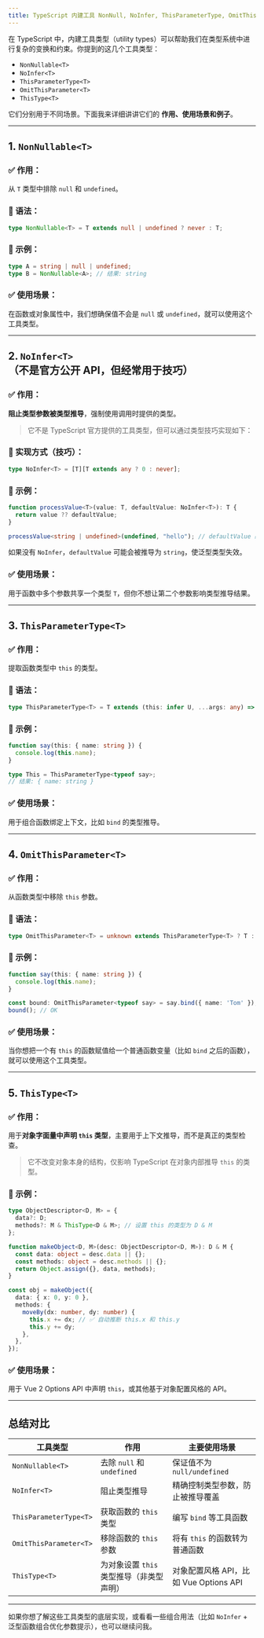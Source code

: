 ```yaml
---
title: TypeScript 内建工具 NonNull, NoInfer, ThisParameterType, OmitThisParameter, ThisType 有什么作用？
---
```


在 TypeScript 中，内建工具类型（utility types）可以帮助我们在类型系统中进行复杂的变换和约束。你提到的这几个工具类型：

* `NonNullable<T>`
* `NoInfer<T>`
* `ThisParameterType<T>`
* `OmitThisParameter<T>`
* `ThisType<T>`

它们分别用于不同场景。下面我来详细讲讲它们的 **作用、使用场景和例子**。

---

## 1. `NonNullable<T>`

### ✅ 作用：

从 `T` 类型中排除 `null` 和 `undefined`。

### 📌 语法：

```ts
type NonNullable<T> = T extends null | undefined ? never : T;
```

### 📘 示例：

```ts
type A = string | null | undefined;
type B = NonNullable<A>; // 结果: string
```

### ✅ 使用场景：

在函数或对象属性中，我们想确保值不会是 `null` 或 `undefined`，就可以使用这个工具类型。

---

## 2. `NoInfer<T>`（不是官方公开 API，但经常用于技巧）

### ✅ 作用：

**阻止类型参数被类型推导**，强制使用调用时提供的类型。

> 它不是 TypeScript 官方提供的工具类型，但可以通过类型技巧实现如下：

### 📌 实现方式（技巧）：

```ts
type NoInfer<T> = [T][T extends any ? 0 : never];
```

### 📘 示例：

```ts
function processValue<T>(value: T, defaultValue: NoInfer<T>): T {
  return value ?? defaultValue;
}

processValue<string | undefined>(undefined, "hello"); // defaultValue 必须是 string | undefined
```

如果没有 `NoInfer`，`defaultValue` 可能会被推导为 `string`，使泛型类型失效。

### ✅ 使用场景：

用于函数中多个参数共享一个类型 `T`，但你不想让第二个参数影响类型推导结果。

---

## 3. `ThisParameterType<T>`

### ✅ 作用：

提取函数类型中 `this` 的类型。

### 📌 语法：

```ts
type ThisParameterType<T> = T extends (this: infer U, ...args: any) => any ? U : unknown;
```

### 📘 示例：

```ts
function say(this: { name: string }) {
  console.log(this.name);
}

type This = ThisParameterType<typeof say>; 
// 结果: { name: string }
```

### ✅ 使用场景：

用于组合函数绑定上下文，比如 `bind` 的类型推导。

---

## 4. `OmitThisParameter<T>`

### ✅ 作用：

从函数类型中移除 `this` 参数。

### 📌 语法：

```ts
type OmitThisParameter<T> = unknown extends ThisParameterType<T> ? T : T extends (...args: infer A) => infer R ? (...args: A) => R : T;
```

### 📘 示例：

```ts
function say(this: { name: string }) {
  console.log(this.name);
}

const bound: OmitThisParameter<typeof say> = say.bind({ name: 'Tom' });
bound(); // OK
```

### ✅ 使用场景：

当你想把一个有 `this` 的函数赋值给一个普通函数变量（比如 `bind` 之后的函数），就可以使用这个工具类型。

---

## 5. `ThisType<T>`

### ✅ 作用：

用于**对象字面量中声明 `this` 类型**，主要用于上下文推导，而不是真正的类型检查。

> 它不改变对象本身的结构，仅影响 TypeScript 在对象内部推导 `this` 的类型。

### 📌 示例：

```ts
type ObjectDescriptor<D, M> = {
  data?: D;
  methods?: M & ThisType<D & M>; // 设置 this 的类型为 D & M
};

function makeObject<D, M>(desc: ObjectDescriptor<D, M>): D & M {
  const data: object = desc.data || {};
  const methods: object = desc.methods || {};
  return Object.assign({}, data, methods);
}

const obj = makeObject({
  data: { x: 0, y: 0 },
  methods: {
    moveBy(dx: number, dy: number) {
      this.x += dx; // ✅ 自动推断 this.x 和 this.y
      this.y += dy;
    },
  },
});
```

### ✅ 使用场景：

用于 Vue 2 Options API 中声明 `this`，或其他基于对象配置风格的 API。

---

## 总结对比

| 工具类型                   | 作用                       | 主要使用场景                        |
| ---------------------- | ------------------------ | ----------------------------- |
| `NonNullable<T>`       | 去除 `null` 和 `undefined`  | 保证值不为 `null/undefined`        |
| `NoInfer<T>`           | 阻止类型推导                   | 精确控制类型参数，防止被推导覆盖              |
| `ThisParameterType<T>` | 获取函数的 `this` 类型          | 编写 `bind` 等工具函数               |
| `OmitThisParameter<T>` | 移除函数的 `this` 参数          | 将有 `this` 的函数转为普通函数           |
| `ThisType<T>`          | 为对象设置 `this` 类型推导（非类型声明） | 对象配置风格 API，比如 Vue Options API |

---

如果你想了解这些工具类型的底层实现，或看看一些组合用法（比如 `NoInfer` + 泛型函数组合优化参数提示），也可以继续问我。
